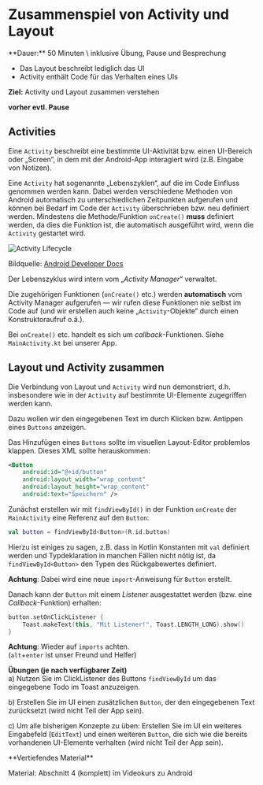 
# Zusammenspiel von Activity und Layout

<Callout>
  **Dauer:** 50 Minuten \
  inklusive Übung, Pause und Besprechung

  - Das Layout beschreibt lediglich das UI
  - Activity enthält Code für das Verhalten eines UIs  

  **Ziel:** Activity und Layout zusammen verstehen
</Callout>

**vorher evtl. Pause**

## Activities

Eine `Activity` beschreibt eine bestimmte UI-Aktivität
bzw. einen UI-Bereich oder „Screen“, in dem mit der 
Android-App interagiert wird (z.B. Eingabe von Notizen).

Eine `Activity` hat sogenannte „Lebenszyklen“, auf die
im Code Einfluss genommen werden kann. Dabei werden
verschiedene Methoden von Android automatisch zu 
unterschiedlichen Zeitpunkten aufgerufen und können
bei Bedarf im Code der `Activity` überschrieben bzw. 
neu definiert werden. Mindestens die Methode/Funktion
`onCreate()` **muss** definiert werden, da dies die 
Funktion ist, die automatisch ausgeführt wird, wenn 
die `Activity` gestartet wird. 

![Activity Lifecycle](/images/mobile/android/activity_lifecycle.png)

Bildquelle: [Android Developer Docs](https://developer.android.com/guide/components/activities/activity-lifecycle#alc)

Der Lebenszyklus wird intern vom „_Activity Manager_“ 
verwaltet.

Die zugehörigen Funktionen (`onCreate()` etc.) werden 
**automatisch** vom Activity Manager aufgerufen &mdash;
wir rufen diese Funktionen nie selbst im Code auf
(und wir erstellen auch keine „`Activity`-Objekte“ 
durch einen Konstruktoraufruf o.ä.).

Bei `onCreate()` etc. handelt es sich um 
_callback_-Funktionen. Siehe `MainActivity.kt` bei unserer App.

## Layout und Activity zusammen

Die Verbindung von Layout und `Activity` wird nun 
demonstriert, d.h. insbesondere wie in der `Activity`
auf bestimmte UI-Elemente zugegriffen werden kann.

Dazu wollen wir den eingegebenen Text im durch Klicken
bzw. Antippen eines `Buttons` anzeigen.

Das Hinzufügen eines `Buttons` sollte  im visuellen
Layout-Editor problemlos klappen. Dieses XML sollte
herauskommen:

```xml
<Button
    android:id="@+id/button"
    android:layout_width="wrap_content"
    android:layout_height="wrap_content"
    android:text="Speichern" />
```

Zunächst erstellen wir mit `findViewById()` in 
der Funktion `onCreate` der `MainActivity` eine 
Referenz auf den `Button`:

```kotlin
val button = findViewById<Button>(R.id.button)
```

Hierzu ist einiges zu sagen, z.B. dass in Kotlin Konstanten
mit `val` definiert werden und Typdeklaration in manchen
Fällen nicht nötig ist, da `findViewById<Button>` den
Typen des Rückgabewertes definiert. 

**Achtung**: Dabei wird eine neue `import`-Anweisung für
`Button` erstellt.

Danach kann der `Button` mit einem _Listener_ ausgestattet
werden (bzw. eine _Callback_-Funktion) erhalten:

```kotlin
button.setOnClickListener {
    Toast.makeText(this, "Mit Listener!", Toast.LENGTH_LONG).show()
}
```

**Achtung**: Wieder auf `imports` achten. <br/>
(`alt`+`enter` ist unser Freund und Helfer)

**Übungen (je nach verfügbarer Zeit)** \
a) Nutzen Sie im ClickListener des Buttons `findViewById` um das eingegebene Todo im Toast anzuzeigen.

b) Erstellen Sie im UI einen zusätzlichen `Button`, der 
den eingegebenen Text zurücksetzt (wird nicht Teil der App sein).

c) Um alle bisherigen Konzepte zu üben: Erstellen Sie im UI ein weiteres Eingabefeld (`EditText`)
und einen weiteren `Button`, die sich wie die bereits
vorhandenen UI-Elemente verhalten (wird nicht Teil der App sein).

<Callout type="warning">
**Vertiefendes Material**

Material: Abschnitt 4 (komplett) im Videokurs zu Android 
</Callout>
